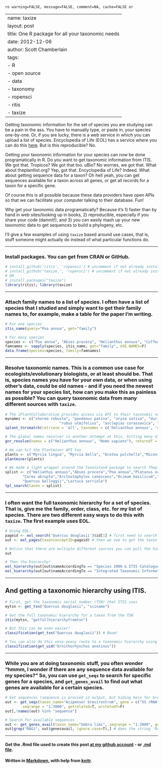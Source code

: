 `ro warning=FALSE, message=FALSE, comment=NA, cache=FALSE or`

---
name: taxize
layout: post
title: One R package for all your taxonomic needs
date: 2012-12-06
author: Scott Chamberlain
tags: 
- R
- open source
- data
- taxonomy
- ropensci
- ritis
- taxize
---


Getting taxonomic information for the set of species you are studying can be a pain in the ass. You have to manually type, or paste in, your species one-by-one. Or, if you are lucky, there is a web service in which you can upload a list of species. Encyclopedia of Life (EOL) has a service where you can do this [here](http://gni.globalnames.org/parsers/new). But is this reproducible? No. 

Getting your taxonomic information for your species can now be done programatically in R. Do you want to get taxonomic information from ITIS. We got that. Tropicos? We got that too. uBio? No worries, we got that. What about theplantlist.org? Yep, got that. Encyclopedia of Life? Indeed. What about getting sequence data for a taxon? Oh hell yeah, you can get sequences available for a taxon across all genes, or get all records for a taxon for a specific gene. 

Of course this is all possible because these data providers have open APIs so that we can facilitate your computer talking to their database. Fun! 

Why get your taxonomic data programatically? Because it's 1) faster than by hand in web sites/looking up in books, 2) reproducible, especially if you share your code (damnit!), and 3) you can easily mash up your new taxonomic data to get sequences to build a phylogeny, etc.

I'll give a few examples of using `taxize` based around use cases, that is, stuff someone might actually do instead of what particular functions do.

***************

### Install packages.  You can get from CRAN or GitHub. 
```r
# install_github('ritis', 'ropensci') # uncomment if not already installed
# install_github('taxize_', 'ropensci') # uncomment if not already installed
# OR
# install.packages("taxize")
library(ritis); library(taxize)
````

***************

### Attach family names to a list of species. I often have a list of species that I studied and simply want to get their family names to, for example, make a table for the paper I'm writing.
```r
# For one species
itis_name(query="Poa annua", get="family")

# For many species
species <- c("Poa annua", "Abies procera", "Helianthus annuus", "Coffea arabica")
famnames <- sapply(species, itis_name, get="family", USE.NAMES=F)
data.frame(species=species, family=famnames)
````

***************

### Resolve taxonomic names. This is a common use case for ecologists/evolutionary biologists, or at least should be. That is, species names you have for your own data, or when using other's data, could be old names - and if you need the newest names for your species list, how can you make this as painless as possible? You can query taxonomic data from many different sources with `taxize`. 
```r
# The iPlantCollaborative provides access via API to their taxonomic name resolution service (TNRS)
mynames <- c("shorea robusta", "pandanus patina", "oryza sativa", "durio zibethinus", 
						 "rubus ulmifolius", "asclepias curassavica", "pistacia lentiscus")
iplant_tnrsmatch(retrieve = 'all', taxnames = c('helianthus annuus', 'acacia', 'gossypium'), output = 'names')

# The global names resolver is another attempt at this, hitting many different data sources
gnr_resolve(names = c("Helianthus annuus", "Homo sapiens"), returndf = TRUE)

# We can hit the Plantminer API too
plants <- c("Myrcia lingua", "Myrcia bella", "Ocotea pulchella","Miconia", "Coffea arabica var. amarella", "Bleh")
plantminer(plants)

# We made a light wrapper around the Taxonstand package to search Theplantlist.org too
splist <- c("Heliathus annuus","Abies procera","Poa annua","Platanus occidentalis",
		"Carex abrupta","Arctostaphylos canescens","Ocimum basilicum","Vicia faba",
		"Quercus kelloggii","Lactuca serriola")
tpl_search(taxon = splist)
````

***************

### I often want the full taxonomic hierarchy for a set of species. That is, give me the family, order, class, etc. for my list of species. There are two different easy ways to do this with `taxize`. The first example uses EOL.
```r
# Using EOL. 
pageid <- eol_search('Quercus douglasii')$id[1] # first need to search for the taxon's page on EOL
out <- eol_pages(taxonconceptID=pageid) # then we nee to get the taxon ID used by EOL

# Notice that there are multiple different sources you can pull the hierarchy from. Note even that you can get the hierarchy from the ITIS service via this EOL API.
out

# Then the hierarchy!
eol_hierarchy(out[out$nameAccordingTo == "Species 2000 & ITIS Catalogue of Life: May 2012", "identifier"])
eol_hierarchy(out[out$nameAccordingTo == "Integrated Taxonomic Information System (ITIS)", "identifier"]) # and from ITIS, slightly different than ITIS output below, which includes taxa all the way down.
````

***************

## And getting a taxonomic hierarchy using ITIS.
```r
# First, get the taxonomic serial number (TSN) that ITIS uses
mytsn <- get_tsn("Quercus douglasii", "sciname")

# Get the full taxonomic hierarchy for a taxon from the TSN
itis(mytsn, "getfullhierarchyfromtsn")

# But this can be even easier!
classification(get_tsn("Quercus douglasii")) # Boom!

# You can also do this easy-peasy route to a taxonomic hierarchy using uBio
classification(get_uid("Ornithorhynchus anatinus"))
````

***************

### While you are at doing taxonomic stuff, you often wonder "hmmm, I wonder if there are any sequence data available for my species?" So, you can use `get_seqs` to search for specific genes for a species, and `get_genes_avail` to find out what genes are available for a certain species.
```r
# Get sequences (sequence is provied in output, but hiding here for brevity). What's nice about this is that it gets the longest sequence avaialable for the gene you searched for, and if there isn't anything available, it lets you get a sequence from a congener if you set getrelated=TRUE. The last column in the output data.frame also tells you what species the sequence is from.
out <- get_seqs(taxon_name="Acipenser brevirostrum", gene = c("5S rRNA"),
		seqrange = "1:3000", getrelated=T, writetodf=F)
out[,!names(out) %in% "sequence"]

# Search for available sequences
out <- get_genes_avail(taxon_name="Umbra limi", seqrange = "1:2000", getrelated=F)
out[grep("RAG1", out$genesavail, ignore.case=T),] # does the string 'RAG1' exist in any of the gene names
````


*********
#### Get the .Rmd file used to create this post [at my github account](https://github.com/SChamberlain/schamberlain.github.com/blob/master/_drafts/2012-12-06-taxize.Rmd) - or [.md file](https://github.com/SChamberlain/schamberlain.github.com/tree/master/_posts/2012-12-06-taxize.md).

#### Written in [Markdown](http://daringfireball.net/projects/markdown/), with help from [knitr](http://yihui.name/knitr/).
